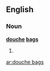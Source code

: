 ==English==

===Noun===
'''[[douche]] [[bags]]'''

# {{plural of|[[douche bag]]}}

[[ar:douche bags]]